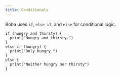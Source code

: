 ```yaml
---
title: Conditionals
---
```


Boba uses `if`, `else if`, and `else` for conditional logic.

```boba
if (hungry and thirsty) {
  print("Hungry and thirsty.")
}
else if (hungry) {
  print("Only hungry.")
}
else {
  print("Neither hungry nor thirsty")
}